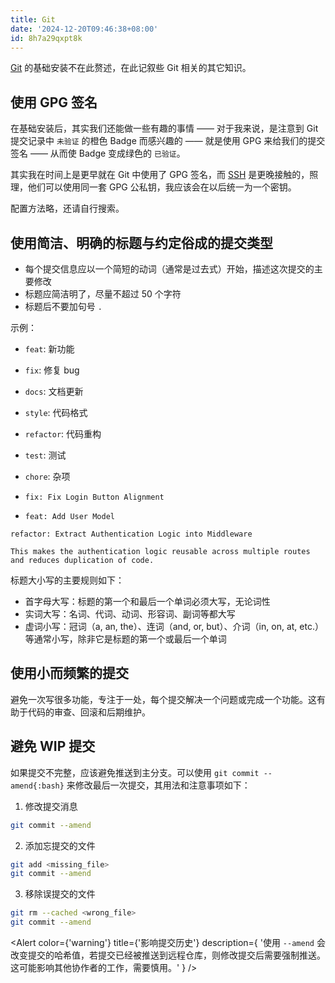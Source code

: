 ```yaml
---
title: Git
date: '2024-12-20T09:46:38+08:00'
id: 8h7a29qxpt8k
---
```


[Git](https://git-scm.com) 的基础安装不在此赘述，在此记叙些 Git 相关的其它知识。

## 使用 GPG 签名

在基础安装后，其实我们还能做一些有趣的事情 —— 对于我来说，是注意到 Git 提交记录中 `未验证` 的橙色 Badge 而感兴趣的 —— 就是使用 GPG 来给我们的提交签名 —— 从而使 Badge 变成绿色的 `已验证`。

其实我在时间上是更早就在 Git 中使用了 GPG 签名，而 [SSH](/post/SSH) 是更晚接触的，照理，他们可以使用同一套 GPG 公私钥，我应该会在以后统一为一个密钥。

配置方法略，还请自行搜索。

## 使用简洁、明确的标题与约定俗成的提交类型

- 每个提交信息应以一个简短的动词（通常是过去式）开始，描述这次提交的主要修改
- 标题应简洁明了，尽量不超过 50 个字符
- 标题后不要加句号 `.`

示例：

- `feat`: 新功能
- `fix`: 修复 bug
- `docs`: 文档更新
- `style`: 代码格式
- `refactor`: 代码重构
- `test`: 测试
- `chore`: 杂项

- `fix: Fix Login Button Alignment`
- `feat: Add User Model`

```plaintext
refactor: Extract Authentication Logic into Middleware

This makes the authentication logic reusable across multiple routes
and reduces duplication of code.
```

标题大小写的主要规则如下：

- 首字母大写：标题的第一个和最后一个单词必须大写，无论词性
- 实词大写：名词、代词、动词、形容词、副词等都大写
- 虚词小写：冠词（a, an, the）、连词（and, or, but）、介词（in, on, at, etc.）等通常小写，除非它是标题的第一个或最后一个单词

## 使用小而频繁的提交

避免一次写很多功能，专注于一处，每个提交解决一个问题或完成一个功能。这有助于代码的审查、回滚和后期维护。

## 避免 WIP 提交

如果提交不完整，应该避免推送到主分支。可以使用 `git commit --amend{:bash}` 来修改最后一次提交，其用法和注意事项如下：

1. 修改提交消息

```bash
git commit --amend
```

2. 添加忘提交的文件

```bash
git add <missing_file>
git commit --amend
```

3. 移除误提交的文件

```bash
git rm --cached <wrong_file>
git commit --amend
```

<Alert
  color={'warning'}
  title={'影响提交历史'}
  description={
    '使用 `--amend` 会改变提交的哈希值，若提交已经被推送到远程仓库，则修改提交后需要强制推送。这可能影响其他协作者的工作，需要慎用。'
  }
/>
